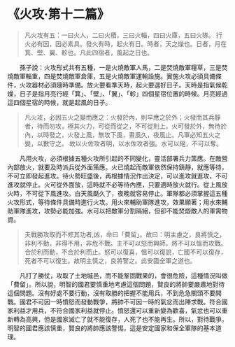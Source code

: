 # 《火攻·第十二篇》

> 凡火攻有五：一曰火人，二曰火積，三曰火輜，四曰火庫，五曰火隊。 行火必有因，因必素具。發火有時，起火有日。時者，天之燥也。日者，月在箕、壁、翼、軫也。凡此四宿者，風起之日也。

&emsp;&emsp;孫子說：火攻形式共有五種，一是火燒敵軍人馬，二是焚燒敵軍糧草，三是焚燒敵軍輜重，四是焚燒敵軍倉庫，五是火燒敵軍運輸設施。實施火攻必須具備條件，火攻器材必須隨時準備。放火要看準天時，起火要選好日子。天時是指氣候乾燥，日子是指月亮行經「箕」、「壁」、「翼」、「軫」四個星宿位置的時候。月亮經過這四個星宿的時候，就是起風的日子。

> 凡火攻，必因五火之變而應之：火發於內，則早應之於外；火發而其兵靜者，待而勿攻，極其火力，可從而從之，不可從則上。火可發於外，無待於內，以時發之，火發上風，無攻下風，晝風久，夜風止。凡軍必知五火之變，以數守之。 故以火佐攻者明，以水佐攻者強。水可以絕，不可以奪。

&emsp;&emsp;凡用火攻，必須根據五種火攻所引起的不同變化，靈活部署兵力策應。在敵營內部放火，就要及時派兵從外面策應。火已燒起而敵軍依然保持鎮靜，就應等待，不可立即發起進攻。待火勢旺盛後，再根據情況作出決定，可以進攻就進攻，不可進攻就停止。火可從外面放，這時就不必等待內應，只要適時放火就行。從上風放火時，不可從下風進攻。白天風颳久了，夜晚就容易停止。軍隊都必須掌握這五種火攻形式，等待條件具備時進行火攻。用火來輔助軍隊進攻，效果顯著；用水來輔助軍隊進攻，攻勢必能加強。水可以把敵軍分割隔絕，但卻不能焚燬敵人的軍需物資。

> 夫戰勝攻取而不修其功者,凶，命曰「費留」。故曰：明主慮之，良將慎之，非利不動，非得不用，非危不戰。主不可以怒而興師，將不可以慍而攻戰。合於利而動，不合於利而止。怒可以復喜，慍可以復說，亡國不可以復存，死者不可以復生。故明主慎之，良將警之。此安國全軍之道也。

&emsp;&emsp;凡打了勝仗，攻取了土地城邑，而不能鞏固戰果的，會很危險，這種情況叫做「費留」。所以說，明智的國君要慎重地考慮這個問題，賢良的將帥要嚴肅地對待這個問題。沒有好處不要行動，沒有取勝的把握不能用兵，不到危急關頭不要開戰。國君不可因一時憤怒而發動戰爭，將帥不可因一時的氣忿而出陣求戰。符合國家利益才用兵，不符合國家利益就停止。憤怒還可以重新變為歡喜，氣忿也可以重新轉為高興，但是國家滅亡了就不能復存，人死了也不能再生。所以，對待戰爭，明智的國君應該慎重，賢良的將帥應該警惕，這是安定國家和保全軍隊的基本道理。
